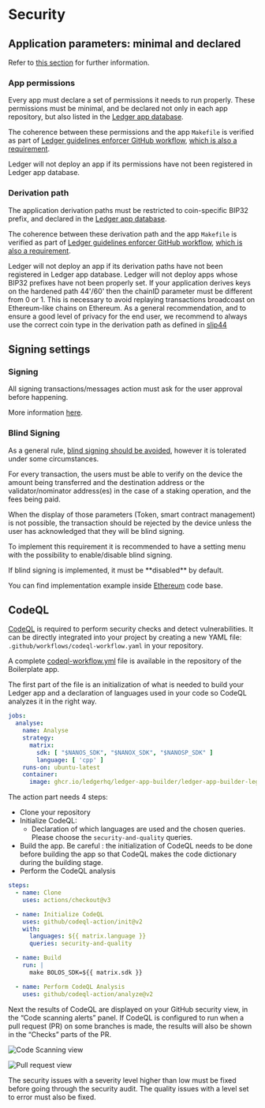 

# Security


## Application parameters: minimal and declared

Refer to [this section](../../references/app-permissions) for further information.


### App permissions

Every app must declare a set of permissions it needs to run properly. These permissions must be minimal, and be declared
not only in each app repository, but also listed  in the
[Ledger app database](https://github.com/LedgerHQ/ledger-app-database).

The coherence between these permissions and the app `Makefile` is verified as part of
[Ledger guidelines enforcer GitHub workflow](https://github.com/ledgerhq/ledger-app-workflows),
[which is also a requirement](./development#workflows).

<Callout type="warning" emoji="⚠️">
  Ledger will not deploy an app if its permissions have not been registered in Ledger app database.
</Callout>

### Derivation path

The application derivation paths must be restricted to coin-specific BIP32 prefix, and declared in the
[Ledger app database](https://github.com/LedgerHQ/ledger-app-database).

The coherence between these derivation path and the app `Makefile` is verified as part of
[Ledger guidelines enforcer GitHub workflow](https://github.com/ledgerhq/ledger-app-workflows),
[which is also a requirement](./development#workflows).

<Callout type="warning" emoji="⚠️">
  Ledger will not deploy an app if its derivation paths have not been registered in Ledger app database.
</Callout>

<Callout type="warning" emoji="⚠️">
  Ledger will not deploy apps whose BIP32 prefixes have not been properly set.
</Callout>

<Callout type="warning" emoji="⚠️">
  If your application derives keys on the hardened path 44'/60' then the chainID parameter must be different from 0 or 1. This is necessary to avoid replaying transactions broadcoast on Ethereum-like chains on Ethereum. As a general recommendation, and to ensure a good level of privacy for the end user, we recommend to always use the correct coin type in the derivation path as defined in <a href='https://github.com/satoshilabs/slips/blob/master/slip-0044.md' className='alert-link'> slip44 </a>
</Callout>

## Signing settings

### Signing

<Callout type="warning" emoji="⚠️">
  All signing transactions/messages action must ask for the user approval before happening.
</Callout>

More information [here](../../explanation/cryptography#signingdisclosing-keys).


### Blind Signing

As a general rule, [blind signing should be avoided](../../explanation/cryptography#avoid-blindly-signing-data), however it is tolerated under some circumstances.


For every transaction, the users must be able to verify on the device the amount being transferred and the destination address or the validator/nominator address(es) in the case of a staking operation, and the fees being paid.

When the display of those parameters (Token, smart contract management) is not possible, the transaction should be rejected by the device unless the user has acknowledged that they will be blind signing.

To implement this requirement it is recommended to have a setting menu with the possibility to enable/disable blind signing.

<Callout type="warning" emoji="⚠️">
    If blind signing is implemented, it must be **disabled** by default.
</Callout>


You can find implementation example inside [Ethereum](https://github.com/LedgerHQ/app-ethereum) code base.

## CodeQL

[CodeQL](https://codeql.github.com/docs/) is required to perform security checks and detect vulnerabilities.
It can be directly integrated into your project by creating a new YAML file: `.github/workflows/codeql-workflow.yaml` in your repository.

A complete [codeql-workflow.yml](https://github.com/LedgerHQ/app-boilerplate/blob/0cdb0059e4f374b796b25ed347202c5e4e3e558a/.github/workflows/codeql-workflow.yml) file is available in the repository of the Boilerplate app.

The first part of the file is an initialization of what is needed to build your Ledger app and a declaration of languages used in your code so CodeQL analyzes it in the right way.

```yaml copy
jobs:
  analyse:
    name: Analyse
    strategy:
      matrix:
        sdk: [ "$NANOS_SDK", "$NANOX_SDK", "$NANOSP_SDK" ]
        language: [ 'cpp' ]
    runs-on: ubuntu-latest
    container:
      image: ghcr.io/ledgerhq/ledger-app-builder/ledger-app-builder-legacy:latest
```

The action part needs 4 steps:

- Clone your repository
- Initialize CodeQL:
  - Declaration of which languages are used and the chosen queries. Please choose the `security-and-quality` queries.
- Build the app. Be careful : the initialization of CodeQL needs to be done before building the app so that CodeQL makes the code dictionary during the building stage.
- Perform the CodeQL analysis

```yaml copy
steps:
  - name: Clone
    uses: actions/checkout@v3

  - name: Initialize CodeQL
    uses: github/codeql-action/init@v2
    with:
      languages: ${{ matrix.language }}
      queries: security-and-quality

  - name: Build
    run: |
      make BOLOS_SDK=${{ matrix.sdk }}

  - name: Perform CodeQL Analysis
    uses: github/codeql-action/analyze@v2
```

Next the results of CodeQL are displayed on your GitHub security view, in the “Code scanning alerts” panel. If CodeQL is configured to run when a pull request (PR) on some branches is made, the results will also be shown in the “Checks” parts of the PR.

![Code Scanning view](/device-app/codeql_codescanning_view.png)

![Pull request view](/device-app/codeql_pr_view.png)

The security issues with a severity level higher than low must be fixed before going through the security audit. The quality issues with a level set to error must also be fixed.